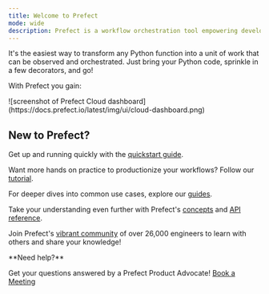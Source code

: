 ```yaml
---
title: Welcome to Prefect 
mode: wide
description: Prefect is a workflow orchestration tool empowering developers to build, observe, and react to data pipelines.
---
```


It's the easiest way to transform any Python function into a unit of work that can be observed and orchestrated. Just bring your Python code, sprinkle in a few decorators, and go!

With Prefect you gain:

<CardGroup cols={4}>
  <Card title="Scheduling" icon="calendar" iconType="duotone" href="https://docs.prefect.io/concepts/schedules">
  </Card>
  <Card title="Retries" icon="rotate-right" iconType="duotone" href="https://docs.prefect.io/concepts/tasks/#task-arguments">
  </Card>
  <Card title="Caching" icon="floppy-disk" iconType="duotone" href="https://docs.prefect.io/concepts/logs/">
  </Card>
    <Card title="Observability" icon="magnifying-glass" iconType="duotone" href="https://docs.prefect.io/concepts/logs/">
  </Card>
</CardGroup>
![screenshot of Prefect Cloud dashboard](https://docs.prefect.io/latest/img/ui/cloud-dashboard.png)

## New to Prefect?

Get up and running quickly with the [quickstart guide](https://docs.prefect.io/getting-started/quickstart/).

Want more hands on practice to productionize your workflows? Follow our [tutorial](https://docs.prefect.io/tutorial/).

For deeper dives into common use cases, explore our [guides](https://docs.prefect.io/guides/index/).

Take your understanding even further with Prefect's [concepts](https://docs.prefect.io/concepts/index/) and [API reference](https://docs.prefect.io/api-ref/).

Join Prefect's [vibrant community](https://docs.prefect.io/community/) of over 26,000 engineers to learn with others and share your knowledge!

<Note>
**Need help?**

Get your questions answered by a Prefect Product Advocate! [Book a Meeting](https://calendly.com/prefect-experts/prefect-product-advocates?utm_campaign=prefect_docs_cloud&utm_content=prefect_docs&utm_medium=docs&utm_source=docs)
</Note>
